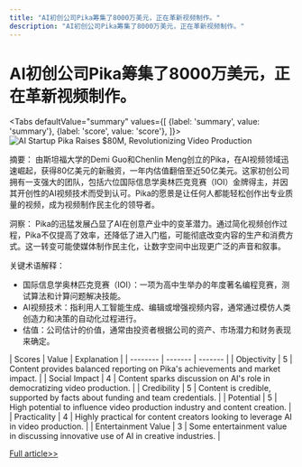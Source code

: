 ```yaml
---
title: "AI初创公司Pika筹集了8000万美元，正在革新视频制作。"
description: "AI初创公司Pika筹集了8000万美元，正在革新视频制作。"
---
```



# AI初创公司Pika筹集了8000万美元，正在革新视频制作。


<Tabs
	defaultValue="summary"
	values={[
	{label: 'summary', value: 'summary'},
	{label: 'score', value: 'score'},
]}>
<TabItem value="summary">
<img
  src="https://image.informedainews.com/2024/06/08/Ar-wo8-1717825138-0.jpg"
  alt="AI Startup Pika Raises $80M, Revolutionizing Video Production"
/>



摘要：
由斯坦福大学的Demi Guo和Chenlin Meng创立的Pika，在AI视频领域迅速崛起，获得80亿美元的新融资，一年内估值翻倍至近50亿美元。这家初创公司拥有一支强大的团队，包括六位国际信息学奥林匹克竞赛（IOI）金牌得主，并因其开创性的AI视频技术而受到认可。Pika的愿景是让任何人都能轻松创作出专业质量的视频，成为视频制作民主化的领导者。

洞察：
Pika的迅猛发展凸显了AI在创意产业中的变革潜力。通过简化视频创作过程，Pika不仅提高了效率，还降低了进入门槛，可能彻底改变内容的生产和消费方式。这一转变可能使媒体制作民主化，让数字空间中出现更广泛的声音和叙事。

关键术语解释：
- 国际信息学奥林匹克竞赛（IOI）：一项为高中生举办的年度著名编程竞赛，测试算法和计算问题解决技能。
- AI视频技术：指利用人工智能生成、编辑或增强视频内容，通常通过模仿人类创造力和决策的自动化过程进行。
- 估值：公司估计的价值，通常由投资者根据公司的资产、市场潜力和财务表现来确定。
</TabItem>
<TabItem value="score">
	| Scores     | Value   | Explanation |
	| -------- | ------- | ------- |
	| Objectivity  | 5    | Content provides balanced reporting on Pika's achievements and market impact.    |
	| Social Impact | 4     | Content sparks discussion on AI's role in democratizing video production.    |
	| Credibility    | 5    | Content is credible, supported by facts about funding and team credentials.    |
	| Potential    | 5    | High potential to influence video production industry and content creation.    |
	| Practicality    | 4    | Highly practical for content creators looking to leverage AI in video production.    |
	| Entertainment Value    | 3    | Some entertainment value in discussing innovative use of AI in creative industries.    |
</TabItem>
</Tabs>

[Full article>>](https://www.36kr.com/p/2809536837732868)
